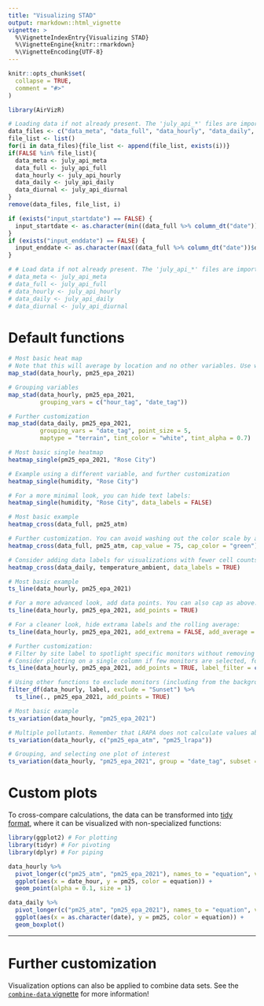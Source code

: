 ```yaml
---
title: "Visualizing STAD"
output: rmarkdown::html_vignette
vignette: >
  %\VignetteIndexEntry{Visualizing STAD}
  %\VignetteEngine{knitr::rmarkdown}
  %\VignetteEncoding{UTF-8}
---
```


```r
knitr::opts_chunk$set(
  collapse = TRUE,
  comment = "#>"
)
```

```r
library(AirVizR)
```

```r
# Loading data if not already present. The 'july_api_*' files are imported with the package.
data_files <- c("data_meta", "data_full", "data_hourly", "data_daily", "data_diurnal")
file_list <- list()
for(i in data_files){file_list <- append(file_list, exists(i))}
if(FALSE %in% file_list){
  data_meta <- july_api_meta
  data_full <- july_api_full
  data_hourly <- july_api_hourly
  data_daily <- july_api_daily
  data_diurnal <- july_api_diurnal
}
remove(data_files, file_list, i)

if (exists("input_startdate") == FALSE) {
  input_startdate <- as.character(min((data_full %>% column_dt("date"))$date))
}
if (exists("input_enddate") == FALSE) {
  input_enddate <- as.character(max((data_full %>% column_dt("date"))$date))
}

# # Load data if not already present. The 'july_api_*' files are imported with the package.
# data_meta <- july_api_meta
# data_full <- july_api_full
# data_hourly <- july_api_hourly
# data_daily <- july_api_daily
# data_diurnal <- july_api_diurnal
```

# Default functions

```r
# Most basic heat map
# Note that this will average by location and no other variables. Use with caution if data spans over large periods of time.
map_stad(data_hourly, pm25_epa_2021)

# Grouping variables
map_stad(data_hourly, pm25_epa_2021,
         grouping_vars = c("hour_tag", "date_tag"))

# Further customization
map_stad(data_daily, pm25_epa_2021,
         grouping_vars = "date_tag", point_size = 5,
         maptype = "terrain", tint_color = "white", tint_alpha = 0.7)
```

```r
# Most basic single heatmap
heatmap_single(pm25_epa_2021, "Rose City")

# Example using a different variable, and further customization
heatmap_single(humidity, "Rose City")

# For a more minimal look, you can hide text labels:
heatmap_single(humidity, "Rose City", data_labels = FALSE)
```

```r
# Most basic example
heatmap_cross(data_full, pm25_atm)

# Further customization. You can avoid washing out the color scale by adding a cap.
heatmap_cross(data_full, pm25_atm, cap_value = 75, cap_color = "green")

# Consider adding data labels for visualizations with fewer cell counts:
heatmap_cross(data_daily, temperature_ambient, data_labels = TRUE)
```

```r
# Most basic example
ts_line(data_hourly, pm25_epa_2021)

# For a more advanced look, add data points. You can also cap as above.
ts_line(data_hourly, pm25_epa_2021, add_points = TRUE)

# For a cleaner look, hide extrama labels and the rolling average:
ts_line(data_hourly, pm25_epa_2021, add_extrema = FALSE, add_average = FALSE)

# Further customization:
# Filter by site label to spotlight specific monitors without removing others in the set
# Consider plotting on a single column if few monitors are selected, for ease of visualizaing temporal variation
ts_line(data_hourly, pm25_epa_2021, add_points = TRUE, label_filter = c("Lighthouse", "PSU"), single_column = TRUE)

# Using other functions to exclude monitors (including from the background graphics):
filter_df(data_hourly, label, exclude = "Sunset") %>% 
  ts_line(., pm25_epa_2021, add_points = TRUE)
```

```r
# Most basic example
ts_variation(data_hourly, "pm25_epa_2021")

# Multiple pollutants. Remember that LRAPA does not calculate values above 65 µg/m^3
ts_variation(data_hourly, c("pm25_epa_atm", "pm25_lrapa"))

# Grouping, and selecting one plot of interest
ts_variation(data_hourly, "pm25_epa_2021", group = "date_tag", subset = "hour")
```

# Custom plots

To cross-compare calculations, the data can be transformed into [tidy format](https://r4ds.had.co.nz/tidy-data.html#tidy-data-1), where it can be visualized with non-specialized functions:

```r
library(ggplot2) # For plotting
library(tidyr) # For pivoting
library(dplyr) # For piping

data_hourly %>% 
  pivot_longer(c("pm25_atm", "pm25_epa_2021"), names_to = "equation", values_to = "pm25") %>% 
  ggplot(aes(x = date_hour, y = pm25, color = equation)) +
  geom_point(alpha = 0.1, size = 1)

data_daily %>% 
  pivot_longer(c("pm25_atm", "pm25_epa_2021"), names_to = "equation", values_to = "pm25") %>% 
  ggplot(aes(x = as.character(date), y = pm25, color = equation)) +
  geom_boxplot()
```

---

# Further customization

Visualization options can also be applied to combine data sets. See the [`combine-data` vignette](combine-data.html) for more information!
